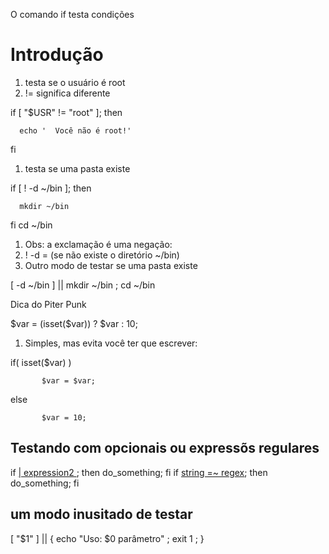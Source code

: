 O comando if testa condições
=Introdução=

# testa se o usuário é root
# != significa diferente
if [ "$USR" != "root" ]; then
   echo '  Você não é root!'
fi

# testa se uma pasta existe
if [ ! -d ~/bin ]; then
   mkdir ~/bin
fi
cd ~/bin

# Obs: a exclamação é uma negação:
# ! -d  = (se não existe o diretório ~/bin)
# Outro modo de testar se uma pasta existe
[ -d ~/bin ] || mkdir ~/bin ; cd ~/bin

Dica do Piter Punk

$var = (isset($var)) ? $var : 10;
#Simples, mas evita você ter que escrever:
if( isset($var) )
        $var = $var;
else
        $var = 10;

==Testando com opcionais ou expressõs regulares==

if [[ expression1 || expression2 ]]; then do_something; fi
if [[ string =~ regex ]]; then do_something; fi

==um modo inusitado de testar==

[ "$1" ] || { echo "Uso: $0 parâmetro" ; exit 1 ; }



 